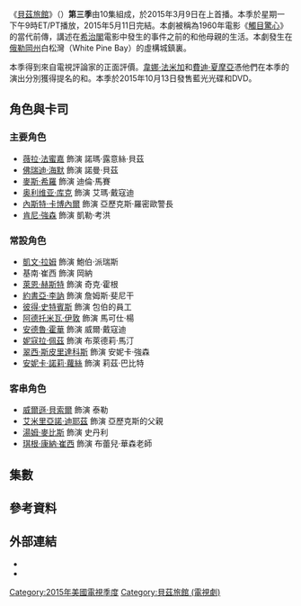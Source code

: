 {{noteTA
|G1=Show
|G2=Movie
}}
{{Infobox television season
| season_name      = 《貝茲旅館》第三季
| eng_name         = {{lang|en|''Bates Motel'' (Season 3)}}
| bgcolour = #141414
| image = Bates motel season 3.jpg
| caption = 第三季海報
| country = 美國
| network = {{link-en|A&E (TV network)|A&E (TV network)|A&E}}
| first_aired = {{Start date|2015|3|09}}
| last_aired = {{End date|2015|5|11}}
| num_episodes = 10
| prev_season  = [[貝茲旅館_(第二季)|第二季]]
| next_season  = [[貝茲旅館_(第四季)|第四季]]
| episode_list =
}}
《[[貝茲旅館|貝茲旅館]]》（{{lang-en|''Bates Motel''}}）'''第三季'''由10集組成，於2015年3月9日在{{link-en|A&E (TV network)|A&E (TV network)|A&E}}上首播。本季於星期一下午9時ET/PT播放，2015年5月11日完結。本劇被稱為1960年電影《[[觸目驚心|觸目驚心]]》的當代前傳，講述在[[亞弗列·希治閣|希治閣]]電影中發生的事件之前的{{link-en|諾曼·貝茲|Norman Bates}}和他母親{{link-en|諾瑪·貝茲|Norma Bates (Psycho)|諾瑪}}的生活。本劇發生在[[俄勒岡州|俄勒岡州]]白松灣（White Pine Bay）的虛構城鎮裏。

本季得到來自電視評論家的正面評價。[[韋娜·法米加|韋娜·法米加]]和[[費迪·夏摩亞|費迪·夏摩亞]]憑他們在本季的演出分別獲得提名{{link-en|電視評論家選擇獎|Critics' Choice Television Award}}的{{link-en|電視評論家選擇獎最佳戲劇類女演員|Critics' Choice Television Award for Best Actress in a Drama Series|最佳戲劇類女演員}}和{{link-en|電視評論家選擇獎最佳戲劇類男演員|Critics' Choice Television Award for Best Actor in a Drama Series|最佳戲劇類男演員}}。本季於2015年10月13日發售藍光光碟和DVD。

== 角色與卡司 ==
=== 主要角色 ===
* [[薇拉·法蜜嘉|薇拉·法蜜嘉]] 飾演 諾瑪·露意絲·貝茲
* [[佛萊迪·海默爾|佛瑞迪·海默]] 飾演 諾曼·貝茲
* [[麥斯·希羅|麥斯·希羅]] 飾演 迪倫·馬賽
* [[奥利维亚·库克|奥利维亚·库克]] 飾演 艾瑪·戴寇迪
* [[內斯特·卡博內爾|內斯特·卡博內爾]] 飾演 亞歷克斯·羅密歐警長
* [[肯尼·強森|肯尼·強森]] 飾演 凱勒·考洪

=== 常設角色 ===
* [[凱文·拉姆|凱文·拉姆]] 飾演 鮑伯·派瑞斯
* 基南·崔西 飾演 岡納
* [[萊恩·赫斯特|萊恩·赫斯特]] 飾演 奇克·霍根
* [[約書亞·李訥|約書亞·李訥]] 飾演 詹姆斯·斐尼干
* [[彼得·史特賓斯|彼得·史特賓斯]] 飾演 包伯的員工
* [[阿德托米瓦·伊敦|阿德托米瓦·伊敦]] 飾演 馬可仕·楊
* [[安德魯·霍華|安德魯·霍華]] 飾演 威爾·戴寇迪
* [[妮寇拉·佩茲|妮寇拉·佩茲]] 飾演 布萊德莉·馬汀
* [[特蕾西·斯皮里達科斯|翠西·斯皮里達科斯]] 飾演 安妮卡·強森
* [[安妮卡·諾莉·蘿絲|安妮卡·諾莉·蘿絲]] 飾演 莉茲·巴比特

=== 客串角色 ===
* [[威爾遜·貝索爾|威爾遜·貝索爾]] 飾演 泰勒
* [[艾米里亞諾·迪耶茲|艾米里亞諾·迪耶茲]] 飾演 亞歷克斯的父親
* [[湯姆·麥比斯|湯姆·麥比斯]] 飾演 史丹利
* [[琪根·康納·崔西|琪根·康納·崔西]] 飾演 布蕾兒·華森老師

== 集數 ==
<onlyinclude>{{Episode table |background=black |overall=3 |season=3 |title=22 |director=13 |writer= |airdate=11 |viewers=9 |country=美國 |episodes=
{{Episode list/sublist|List of Bates Motel episodes
|EpisodeNumber   = 21
|EpisodeNumber2  = 1
|Title           = 家族之死<br>A Death in the Family
|DirectedBy      = {{link-en|Tucker Gates|Tucker Gates}}
|WrittenBy       = {{link-en|卡爾頓·庫斯|Carlton Cuse}} 及 {{link-en|Kerry Ehrin|Kerry Ehrin}}
|OriginalAirDate = {{Start date|2015|3|9}}
|Viewers         = 2.14<ref name="Premiere Ratings">{{cite web |url=http://tvbythenumbers.zap2it.com/2015/03/10/monday-cable-ratings-monday-night-raw-tops-night-love-hip-hop-better-call-saul-black-ink-crew-more-2/372921/ |title=Monday Cable Ratings: 'Monday Night RAW' Tops Night + 'Love & Hip-Hop', 'Better Call Saul', 'Black Ink Crew' & More |website=[[TV_by_the_Numbers|TV by the Numbers]] |last=Kondolojy |first=Amanda |date=March 10, 2015 |access-date=2017-01-01 |archive-date=2015-03-12 |archive-url=https://web.archive.org/web/20150312095508/http://tvbythenumbers.zap2it.com/2015/03/10/monday-cable-ratings-monday-night-raw-tops-night-love-hip-hop-better-call-saul-black-ink-crew-more-2/372921/ |dead-url=yes }}</ref>
|ShortSummary    = 夏天過去，諾曼現在是高中畢業的第一天，看到了布蕾兒·華森老師的幻覺。因此，諾瑪決定讓諾曼在家自學以密切關注他。迪倫對諾瑪讓諾曼睡在她的床上這件事感到不妥，因此諾瑪與諾曼設置了一些界限。諾瑪得知她疏遠的母親最近去世了，她最初沒有表現出情緒，但後來開始軟化。她的哥哥凱勒回到城裡，試圖與現在唯一剩下的家人迪倫尋求親情的連結。與此同時，諾曼對貝茲旅館的新客人安妮卡·強森感興趣，但他決定約艾瑪出去玩並來個正常的約會。艾瑪還決定離開學校，加入諾曼家庭學校。
|LineColor       = 141414
}}
{{Episode list/sublist|List of Bates Motel episodes
|EpisodeNumber   = 22
|EpisodeNumber2  = 2
|Title           = 秘密俱樂部<br>The Arcanum Club
|DirectedBy      = Tucker Gates
|WrittenBy       = Kerry Ehrin
|OriginalAirDate = {{Start date|2015|3|16}}
|Viewers         = 1.91<ref>{{cite web |url=http://tvbythenumbers.zap2it.com/2015/03/17/monday-cable-ratings-wwe-raw-wins-night-better-call-saul-bates-motel-love-hip-hop-the-fosters-more/375912/ |title=Monday Cable Ratings: 'WWE Raw' Wins Night, 'Better Call Saul', 'Bates Motel', 'Love & Hip Hop', 'The Fosters' & More |website=[[TV_by_the_Numbers|TV by the Numbers]] |last=Bibel |first=Sara |date=March 17, 2015 |access-date=2017-01-01 |archive-date=2015-03-19 |archive-url=https://web.archive.org/web/20150319140627/http://tvbythenumbers.zap2it.com/2015/03/17/monday-cable-ratings-wwe-raw-wins-night-better-call-saul-bates-motel-love-hip-hop-the-fosters-more/375912/ |dead-url=yes }}</ref>
|ShortSummary    = 當安妮卡失踪的時候，諾瑪變得好奇，尤其是諾曼在前一天晚上沒有和她在一起的時候撒謊，而艾瑪則另有表示。諾瑪和艾瑪調查了安妮卡的汽車旅館房間，他們在那裡找到了鎮上郊外的紳士俱樂部秘密俱樂部的邀請函。諾瑪試圖滲透俱樂部，但卻被同樣在尋找安妮卡的被羅密歐警長抓住。在回家的路上，諾瑪用她的車子繞過了旁路施工標誌。 與此同時，諾曼和艾瑪進行第一次約會，討論性行為是成年後的重要一步。在別處，住在迪倫小屋山上的奇克·霍根來訪並討論「莊稼」。
|LineColor       = 141414
}}
{{Episode list/sublist|List of Bates Motel episodes
|EpisodeNumber   = 23
|EpisodeNumber2  = 3
|Title           = 追尋<br>Persuasion
|DirectedBy      = {{link-en|Tim Southam|Tim Southam}}
|WrittenBy       = Steve Kornacki 及 Alyson Evans
|OriginalAirDate = {{Start date|2015|3|23}}
|Viewers         = 1.92<ref>{{cite web |url=http://tvbythenumbers.zap2it.com/2015/03/24/monday-cable-ratings-monday-night-raw-tops-night-love-hop-hop-better-call-saul-teen-mom-more/378639/ |title=Monday Cable Ratings: 'Monday Night RAW' Tops Night + 'Love & Hop-Hop', 'Better Call Saul', 'Teen Mom' & More |website=[[TV_by_the_Numbers|TV by the Numbers]] |last=Kondolojy |first=Amanda |date=March 24, 2015 |access-date=2017-01-01 |archive-date=2015-03-28 |archive-url=https://web.archive.org/web/20150328001521/http://tvbythenumbers.zap2it.com/2015/03/24/monday-cable-ratings-monday-night-raw-tops-night-love-hop-hop-better-call-saul-teen-mom-more/378639/ |dead-url=yes }}</ref>
|ShortSummary = 羅密歐警長要求諾瑪到停屍間去對一個女人的屍體認屍。諾瑪對這具屍體並不是安妮卡感到寬慰，但依舊為仍然失踪的她感到擔心。羅密歐會見秘密俱樂部的經營者鮑伯·派瑞斯，派瑞斯以即將到來的警長選舉作為威脅要求羅密歐停止發問。羅密歐在調查死者的身份的同時，遇到了一名自稱要參選警長的男子馬可仕·楊，他誓言將羅密歐趕下台。與此同時，諾瑪決定在當地社區學院上一門商業課程，但不經意地進入心理學課。詹姆斯·斐尼干教授向她提供了他未來的援助。在家裡，諾曼變得越來越沮喪，他的母親不信任他，把自己淹沒在浴缸裡，希望回憶在安妮卡失踪之前的事件，看看他是否與之有任何關係。諾瑪救了他並鎖上了旅館。安妮卡帶著腹部的槍傷來到貝茲旅館，她在臨終前給諾瑪一個隨身碟，告訴諾瑪用它來救自己和她的兒子。
|LineColor       = 141414
}}
{{Episode list/sublist|List of Bates Motel episodes
|EpisodeNumber   = 24
|EpisodeNumber2  = 4
|Title           = 無堅不摧<br>Unbreak-Able
|DirectedBy      = Christopher Nelson
|WrittenBy       = Erica Lipez
|OriginalAirDate = {{Start date|2015|3|30}}
|Viewers         = 1.71<ref>{{cite web |url=http://tvbythenumbers.zap2it.com/2015/03/31/monday-cable-ratings-comedy-central-roast-wins-night-wwe-raw-better-call-saul-teen-mom-bates-motel-more/382249/ |title=Monday Cable Ratings: Comedy Central Roast Wins Night, 'WWE Raw', 'Better Call Saul', 'Teen Mom', 'Bates Motel' & More |website=[[TV_by_the_Numbers|TV by the Numbers]] |last=Bibel |first=Sara |date=March 31, 2015 |access-date=2017-01-01 |archive-date=2015-04-02 |archive-url=https://web.archive.org/web/20150402172220/http://tvbythenumbers.zap2it.com/2015/03/31/monday-cable-ratings-comedy-central-roast-wins-night-wwe-raw-better-call-saul-teen-mom-bates-motel-more/382249/ |dead-url=yes }}</ref>
|ShortSummary = 諾瑪堅持學習將隨身碟解碼，她要求迪倫幫忙解密。諾曼對安妮卡的死亡以及他母親和同迪倫之間的保密態度越發懷疑。艾瑪試圖通過邀請他去野餐，讓他平靜下來。在這期間，他提到諾瑪的建議，他不應該與生病的艾瑪性交。艾瑪告訴諾曼只有她自己最清楚自己的極限後憤怒地離開。與此同時，凱勒在小屋內受傷，迪倫在照顧他時更多地了解他的家庭歷史。諾曼跟著迪倫發現了凱勒，並威脅要告訴他們的母親迪倫已經背叛了她。 迪倫乞求他不要破壞他一直在努力與她建立良好的關係，但諾曼不聽。在別處，鮑伯·派瑞斯開始洗劫旅館辦公室來尋找隨身碟。
|LineColor       = 141414
}}
{{Episode list/sublist|List of Bates Motel episodes
|EpisodeNumber   = 25
|EpisodeNumber2  = 5
|Title           = 交易<br>The Deal
|DirectedBy      = [[內斯特·卡博內爾|內斯特·卡博內爾]]
|WrittenBy       = {{link-en|Scott Kosar|Scott Kosar}}
|OriginalAirDate = {{Start date|2015|4|6}}
|Viewers         = 1.76<ref>{{cite web |url=http://tvbythenumbers.zap2it.com/2015/04/07/monday-cable-ratings-monday-night-raw-tops-night-love-hip-hop-better-call-saul-black-ink-crew-more-3/385582/ |title=Monday Cable Ratings: 'Monday Night Raw' Tops Night + 'Love & Hip Hop', 'Better Call Saul', 'Black Ink Crew' & More |website=[[TV_by_the_Numbers|TV by the Numbers]] |last=Kondolojy |first=Amanda |date=April 7, 2015 |access-date=2017-01-01 |archive-date=2015-04-10 |archive-url=https://web.archive.org/web/20150410183643/http://tvbythenumbers.zap2it.com/2015/04/07/monday-cable-ratings-monday-night-raw-tops-night-love-hip-hop-better-call-saul-black-ink-crew-more-3/385582/ |dead-url=yes }}</ref>
|ShortSummary    = 一個男人讓諾瑪出車禍，告訴她打電話給鮑伯·派瑞斯並把隨身碟給她。迪倫在醫院遇到諾瑪，並堅持把隨身碟送給羅密歐保管。與此同時，諾曼對最近的事件感到困惑，認為諾瑪已經穿著不同的衣服，而且他還沒有告訴過她凱勒。他偷了諾瑪衣櫃裡的一件衣服。羅密歐去見鮑伯，鮑伯承認正在尋找隨身碟但沒有透露其內容。岡納發現並解密了隨身碟，它內含至少1500萬美元（該鎮的大麻毒品非法收入）的金融分類帳簿。岡納告訴諾瑪有關USB的內容，然後告訴羅密歐，兩人訪問鮑伯·派瑞斯，他同意在旁路旁放置一個廣告牌來換取USB。當她的兒子冷靜地解釋凱勒一直和迪倫住在一起的時候，憤怒的諾瑪將一把槍與手提箱一同打包後衝出戶外。
|LineColor       = 141414
}}
{{Episode list/sublist|List of Bates Motel episodes
|EpisodeNumber   = 26
|EpisodeNumber2  = 6
|Title           = 諾瑪·露意絲<br>Norma Louise
|DirectedBy      = {{link-en|菲爾·亞伯拉罕|Phil Abraham}}
|WrittenBy       = Kerry Ehrin
|OriginalAirDate = {{Start date|2015|4|13}}
|Viewers         = 1.69<ref>{{cite web |url=http://tvbythenumbers.zap2it.com/2015/04/14/monday-cable-ratings-wwe-raw-wins-night-love-hip-hop-teen-mom-bates-motel-the-returned-more/388915/ |title=Monday Cable Ratings: 'WWE Raw' Wins Night, 'Love & Hip Hop', 'Teen Mom', 'Bates Motel', 'The Returned' & More |website=[[TV_by_the_Numbers|TV by the Numbers]] |last=Bibe l |first=Sara |date=April 14, 2015 |access-date=2017-01-01 |archive-date=2015-04-16 |archive-url=https://web.archive.org/web/20150416215630/http://tvbythenumbers.zap2it.com/2015/04/14/monday-cable-ratings-wwe-raw-wins-night-love-hip-hop-teen-mom-bates-motel-the-returned-more/388915/ |dead-url=yes }}</ref>
|ShortSummary = 諾瑪前往[[俄勒岡州|俄勒岡州]][[波特蘭|波特蘭]]，在那裡她買了一套新的服裝，買了一輛新車，最後到了詹姆斯家，告訴他諾曼過去失去意識的歷史，包括殺死他的父親時。回到家中，迪倫與諾曼的分離焦慮奮鬥，其中包括精神崩潰，諾曼完全被諾瑪的人格佔領，他穿著長袍在廚房做早餐，並且學她一樣說話。同時，羅密歐警長中彈並住院治療。 馬可仕·楊來訪並說他的時候要到了。羅密歐跟隨馬可仕到停車場將其射殺。諾瑪意識到她仍然是一位母親，她回到家中以實現她的兒子希望見到凱勒的願望，而凱勒在見的她後崩潰並對她道歉。
|LineColor       = 141414
}}
{{Episode list/sublist|List of Bates Motel episodes
|EpisodeNumber   = 27
|EpisodeNumber2  = 7
|Title           = 最後的晚餐<br>The Last Supper
|DirectedBy      = {{link-en|艾德·比安奇|Ed Bianchi}}
|WrittenBy       = Philip Buiser
|OriginalAirDate = {{Start date|2015|4|20}}
|Viewers         = 1.69<ref>{{cite web |url=http://tvbythenumbers.zap2it.com/2015/04/21/monday-cable-ratings-nba-basketball-love-hip-hop-atlanta-top-night-monday-night-raw-teen-mom-more/392250/ |title=Monday Cable Ratings: NBA Basketball & 'Love & Hip Hop: Atlanta' Top Night + 'Monday Night RAW', 'Teen Mom' & More |website=[[TV_by_the_Numbers|TV by the Numbers]] |last=Kondolojy |first=Amanda |date=April 21, 2015 |access-date=2017-01-01 |archive-date=2015-04-25 |archive-url=https://web.archive.org/web/20150425003254/http://tvbythenumbers.zap2it.com/2015/04/21/monday-cable-ratings-nba-basketball-love-hip-hop-atlanta-top-night-monday-night-raw-teen-mom-more/392250/ |dead-url=yes }}</ref>
|ShortSummary = 迪倫開始向艾瑪靠攏，並從她父親那裡得知，她的病情比她想承認的要嚴重得多。與此同時，諾瑪告訴羅密歐隨身碟在哪裡，所以他有利於鮑伯。羅密歐發現他母親的名字是在USB的財務分類帳上，這導致他與他的父親在獄中尷尬而痛苦的會面。他得知他的父親用他母親的名字將毒品帶入監獄。與此同時，諾瑪要求詹姆斯幫助諾曼，諾曼反過來又提出了一些不恰當的問題，最終攻擊他。詹姆斯告訴諾瑪，她的兒子需要幫助。 諾瑪然後做家庭晚餐為了接近諾曼底。迪倫邀請艾瑪，諾瑪邀請凱勒，經過的羅密歐也加入晚餐，但凱勒在晚餐的出現深深的激怒了諾曼。
|LineColor       = 141414
}}
{{Episode list/sublist|List of Bates Motel episodes
|EpisodeNumber   = 28
|EpisodeNumber2  = 8
|Title           = 坑洞<br>The Pit
|DirectedBy      = {{link-en|羅克珊·道森|Roxann Dawson}}
|WrittenBy       = {{link-en|Bill Balas|Bill Balas}}
|OriginalAirDate = {{Start date|2015|4|27}}
|Viewers         = 1.76<ref>{{cite web |url=http://tvbythenumbers.zap2it.com/2015/04/28/monday-cable-ratings-love-hip-hop-atlanta-wins-night-nba-playoffs-wwe-raw-teen-mom-more/395305/ |title=Monday Cable Ratings: 'Love & Hip Hop Atlanta' Wins Night, NBA Playoffs, 'WWE Raw', 'Teen Mom' & More |website=[[TV_by_the_Numbers|TV by the Numbers]] |last=Bibel |first=Sara |date=April 28, 2015 |access-date=2017-01-01 |archive-date=2015-05-05 |archive-url=https://web.archive.org/web/20150505060328/http://tvbythenumbers.zap2it.com/2015/04/28/monday-cable-ratings-love-hip-hop-atlanta-wins-night-nba-playoffs-wwe-raw-teen-mom-more/395305/ |dead-url=yes }}</ref>
|LineColor       = 141414
|ShortSummary = 作為USB交易的一部分，鮑伯有一個施工人員開始在貝茲旅館的游泳池挖一個洞，儘管最終深達23英尺。 鮑伯然後綁架和折磨詹姆斯得到有關諾瑪的信息。當羅密歐提醒鮑伯不要惹諾瑪時，鮑勃向他展示了諾瑪與詹姆斯的關係，更重要的是諾曼殺死了他的父親。羅密歐隨後在諾瑪堅持自己的丈夫死於意外的謊言時結束了與她的友誼。 與此同時，迪倫和凱勒運送奇克的槍到加拿大，只是為了了解交易是一個設置讓奇克被謀殺。槍戰發生後，凱勒挽救迪倫。 詹姆斯離開了城市，但在通知諾瑪之前，他告訴了鮑伯一切。 她警告諾曼，兩人爭辯。 經歷了另一次昏死，諾曼追逐逃脫了房子的狗，朱諾。他然後發現布萊德莉已經回到了城市。
}}
{{Episode list/sublist|List of Bates Motel episodes
|EpisodeNumber   = 29
|EpisodeNumber2  = 9
|Title           = 瘋狂<br>Crazy
|DirectedBy      = Tucker Gates
|WrittenBy       = Steve Kornacki、Alyson Evans 及 Torrey Speer
|OriginalAirDate = {{Start date|2015|5|4}}
|Viewers         = 1.73<ref>{{cite web |url=http://tvbythenumbers.zap2it.com/2015/05/05/monday-cable-ratings-nba-playoffs-top-night-love-hip-hop-atlanta-monday-night-raw-teen-mom-more/399428/ |title=Monday Cable Ratings: NBA Playoffs Top Night + 'Love & Hip Hop Atlanta', 'Monday Night RAW', 'Teen Mom' & More |website=[[TV_by_the_Numbers|TV by the Numbers]] |last=Kondolojy |first=Amanda |date=May 5, 2015 |access-date=2017-01-01 |archive-date=2015-05-06 |archive-url=https://web.archive.org/web/20150506201910/http://tvbythenumbers.zap2it.com/2015/05/05/monday-cable-ratings-nba-playoffs-top-night-love-hip-hop-atlanta-monday-night-raw-teen-mom-more/399428/ |dead-url=yes }}</ref>
|ShortSummary = 布萊德莉要求諾曼向她的母親解釋她還活著。 然而，到達後，她發現她的母親很快從她的丈夫和女兒的損失中恢復過來。 這使得布萊德莉在世界上感到孤單，她試圖與諾曼發生性關係，但諾曼以為諾瑪在他身邊並阻止他發生性關係，因此在最後離開了布萊德莉。與此同時，諾瑪告訴鮑伯，她會給他隨身碟，而詹姆斯說的是不正確的。鮑伯不再給諾瑪任何任何討價還價的機會。諾瑪之後為打聽DEA正在調查的帳號而洗劫羅密歐的家。羅密歐想知道關於諾曼的父親死亡的真相，諾瑪最終暗示羅密歐諾曼才是殺死自己父親的兇手。凱勒打敗了奇克，把它交給了迪倫，然後在向諾瑪告訴諾曼一次攻擊諾曼的人物之後離開了小鎮。 迪倫給艾瑪的父親未來的肺移植的錢。
|LineColor       = 141414
}}
{{Episode list/sublist|List of Bates Motel episodes
|EpisodeNumber   = 30
|EpisodeNumber2  = 10
|Title           = 無意識<br>Unconscious
|DirectedBy      = Tucker Gates
|WrittenBy       = 卡爾頓·庫斯 及 Kerry Ehrin
|OriginalAirDate = {{Start date|2015|5|11}}
|Viewers         = 1.67<ref name="Finale Ratings3">{{cite web |url=http://tvbythenumbers.zap2it.com/2015/05/12/monday-cable-ratings-nba-playoffs-wins-night-love-hip-hop-atlanta-wwe-raw-teen-mom-bates-motel-more/402803/ |title=Monday Cable Ratings: NBA Playoffs Wins Night, 'Love & Hip Hop Atlanta', 'WWE Raw', 'Teen Mom', 'Bates Motel' & More |website=[[TV_by_the_Numbers|TV by the Numbers]] |last=Bibel |first=Sara |date=May 12, 2015 |access-date=2017-01-01 |archive-date=2015-05-14 |archive-url=https://web.archive.org/web/20150514220617/http://tvbythenumbers.zap2it.com/2015/05/12/monday-cable-ratings-nba-playoffs-wins-night-love-hip-hop-atlanta-wwe-raw-teen-mom-bates-motel-more/402803/ |dead-url=yes }}</ref>
|ShortSummary = 在得知凱勒離開城市後，迪倫接到艾瑪的父親的電話，消息說她知道了她的肺移植手術後就消失了，迪倫在船艙裡發現她。艾瑪害怕她的身體發生排斥反應而死亡，迪倫在安慰艾瑪並說她是他見過的最堅強的女人後與她接吻。與此同時，DEA計劃在鮑伯的家中逮人，但羅密歐提前警告使鮑伯逃過一劫。鮑勃在碼頭上等著羅密歐，在鮑伯把他和他入獄中的父親比較時，羅密歐開槍射殺了他。諾瑪會見了一位庇護管理員，希望能夠接納諾曼，但是被告知每月要付20,000美元的費用，她向諾曼提出這個消息。諾曼在知道後因為計劃離開布萊德莉離開白松灣而與諾瑪爭執，諾瑪為阻止他而把他敲昏並拖到地下室後打電話給迪倫，被他證實布萊德莉的詐死。 諾曼從地下室逃跑，並且和布萊德莉一起離開，但看到「母親」在和她說話。 在被「母親」說服之後，「母親」把布萊德莉從車里拉出，不斷的把布萊德莉的頭砸在石頭上而導致其死亡。 諾曼隨後把車子沉入湖中，跟著「母親」看著它淹沒。
|LineColor       = 141414
}}
}}</onlyinclude>

== 參考資料 ==
{{Reflist}}

== 外部連結 ==
* {{Official website|http://www.aetv.com/bates-motel}}
* {{IMDb title|2188671}}

[[Category:2015年美國電視季度|Category:2015年美國電視季度]]
[[Category:貝茲旅館_(電視劇)|Category:貝茲旅館 (電視劇)]]